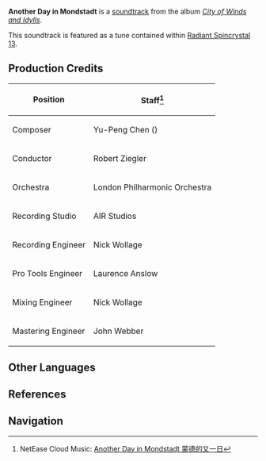 {{Soundtrack Infobox
|title          =
|image          = City of Winds and Idylls.png
|album          = City of Winds and Idylls
|disc           = 1
|number         = 08
|featured       = GENSHIN CONCERT 2021 "Melodies of an Endless Journey" (CD)
|featured2      =
|featured3      =
|featured_disc  = A
|featured_disc2 =
|featured_disc3 =
|youtube_id     = AALrH26HAmw
|youtube_time   = 578
|spotify_id     = 1QD115qLkeOdBqYKnZkj1y
|played_in      = City of Mondstadt
|during         = [[City of Mondstadt]] (Dawn)
|domain         =
|previous       = Moonlight in Mondstadt
|next           = Windborne Hymn
}}
'''Another Day in Mondstadt''' is a [[soundtrack]] from the album ''[[City of Winds and Idylls]]''.

This soundtrack is featured as a tune contained within [[Radiant Spincrystal 13]].

==Production Credits==
{| class="wikitable" style="text-align:left; height:0.5em"
! Position
! Staff<ref>NetEase Cloud Music: [https://music.163.com/#/song?id=1481390511 Another Day in Mondstadt 蒙德的又一日]</ref>
|-
! Composer
| Yu-Peng Chen ({{Lang|zh=陈致逸|mini=1}})
|-
! Conductor
| Robert Ziegler
|-
! Orchestra
| London Philharmonic Orchestra
|-
! Recording Studio
| AIR Studios
|-
! Recording Engineer
| Nick Wollage
|-
! Pro Tools Engineer
| Laurence Anslow
|-
! Mixing Engineer
| Nick Wollage
|-
! Mastering Engineer
| John Webber
|}
<!--
==Trivia
-->
==Other Languages==
{{Other Languages|default_hidden = 1
|en      = Another Day in Mondstadt
|zhs     = 蒙德的又一日
|zhs_rm  = Méngdé de Yòu Yī Rì
|zht     = 蒙德的又一日
|zht_rm  = Méngdé de Yòu Yī Rì
|ja      = アナザーデイ・イン・モンド
|ja_rm   = Anazaa Dei In Mondo
|ko      = Another Day in Mondstadt<ref name="RS">{{Ref/Item|Radiant Spincrystal 13|note=Korean, Spanish, French, Russian, Thai, Vietnamese, German, Indonesian, Portuguese}}</ref>
|es      = Another Day in Mondstadt<ref name="RS" />
|fr      = Another Day in Mondstadt<ref name="RS" />
|ru      = Another Day in Mondstadt<ref name="RS" />
|th      = Another Day in Mondstadt<ref name="RS" />
|vi      = Lại Một Ngày Nữa Ở Mondstadt<ref name="RS" />
|de      = Another Day in Mondstadt<ref name="RS" />
|id      = Another Day in Mondstadt<ref name="RS" />
|pt      = Another Day in Mondstadt<ref name="RS" />
}}

==References==
{{Reflist}}

==Navigation==
{{Soundtrack Navbox|City of Winds and Idylls}}